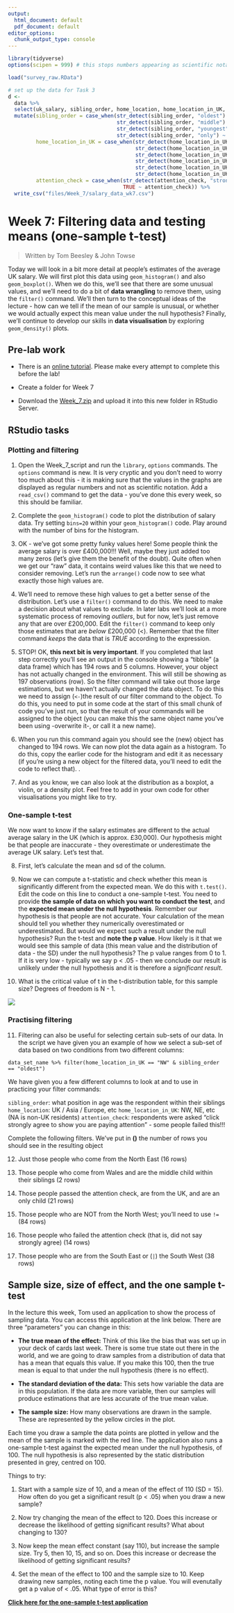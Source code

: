 ```yaml
---
output:
  html_document: default
  pdf_document: default
editor_options: 
  chunk_output_type: console
---
```



```r
library(tidyverse)
options(scipen = 999) # this stops numbers appearing as scientific notation

load("survey_raw.RData")

# set up the data for Task 3
d <- 
  data %>% 
  select(uk_salary, sibling_order, home_location, home_location_in_UK, attention_check = attention_check_2) %>%
  mutate(sibling_order = case_when(str_detect(sibling_order, "oldest") ~ "oldest",
                                   str_detect(sibling_order, "middle") ~ "middle",
                                   str_detect(sibling_order, "youngest") ~ "youngest",
                                   str_detect(sibling_order, "only") ~ "only"),
         home_location_in_UK = case_when(str_detect(home_location_in_UK, "North West") ~ "NW",
                                         str_detect(home_location_in_UK, "North East") ~ "NE",
                                         str_detect(home_location_in_UK, "South West") ~ "SW",
                                         str_detect(home_location_in_UK, "South East") ~ "SE",
                                         str_detect(home_location_in_UK, "Midlands") ~ "Midlands",
                                         str_detect(home_location_in_UK, "Wales") ~ "Wales"),
         attention_check = case_when(str_detect(attention_check, "strongly dis") ~ "strongly disagree",
                                     TRUE ~ attention_check)) %>% 
  write_csv("files/Week_7/salary_data_wk7.csv")

```

# Week 7: Filtering data and testing means (one-sample t-test)

> Written by Tom Beesley & John Towse

Today we will look in a bit more detail at people's estimates of the average UK salary. We will first plot this data using `geom_histogram()` and also `geom_boxplot()`. When we do this, we'll see that there are some unusual values, and we'll need to do a bit of **data wrangling** to remove them, using the `filter()` command. We'll then turn to the conceptual ideas of the lecture - how can we tell if the mean of our sample is unusual, or whether we would actually expect this mean value under the null hypothesis? Finally, we'll continue to develop our skills in **data visualisation** by exploring `geom_density()` plots.

## Pre-lab work

- There is an [online tutorial](https://ma-rconnect.lancs.ac.uk/PSYC121_Week_7_labprep/){target="_blank"}. Please make every attempt to complete this before the lab! 


- Create a folder for Week 7

- Download the [Week_7.zip](files/Week_7/Week_7.zip) and upload it into this new folder in RStudio Server. 

## RStudio tasks

### Plotting and filtering

1. Open the Week_7_script and run the `library`, `options` commands. The `options` command is new. It is very cryptic and you don't need to worry too much about this - it is making sure that the values in the graphs are displayed as regular numbers and not as scientific notation. Add a `read_csv()` command to get the data - you've done this every week, so this should be familiar. 

2. Complete the `geom_histogram()` code to plot the distribution of salary data. Try setting `bins=20` within your `geom_histogram()` code. Play around with the number of bins for the histogram.

3. OK - we've got some pretty funky values here! Some people think the average salary is over £400,000!!! Well, maybe they just added too many zeros (let's give them the benefit of the doubt). Quite often when we get our "raw" data, it contains weird values like this that we need to consider removing. Let's run the `arrange()` code now to see what exactly those high values are.

4. We'll need to remove these high values to get a better sense of the distribution. Let's use a `filter()` command to do this. We need to make a decision about what values to exclude. In later labs we'll look at a more systematic process of removing *outliers*, but for now, let's just remove any that are over £200,000. Edit the `filter()` command to keep only those estimates that are *below* £200,000 (<). Remember that the filter command *keeps* the data that is *TRUE* according to the expression. 

5. STOP! OK, **this next bit is very important**. If you completed that last step correctly you'll see an output in the console showing a "tibble" (a data frame) which has 194 rows and 5 columns. However, your object has not actually changed in the environment. This will still be showing as 197 observations (row). So the filter command will take out those large estimations, but we haven't actually changed the data object. To do this we need to assign (`<-`)the result of our filter command to the object. To do this, you need to put in some code at the start of this small chunk of code you've just run, so that the result of your commands will be assigned to the object (you can make this the same object name you've been using -overwrite it-, or call it a new name).

6. When you run this command again you should see the (new) object has changed to 194 rows. We can now plot the data again as a histogram. To do this, copy the earlier code for the histogram and edit it as necessary (if you're using a new object for the filtered data, you'll need to edit the code to reflect that). .

7. And as you know, we can also look at the distribution as a boxplot, a violin, or a density plot. Feel free to add in your own code for other visualisations you might like to try. 

### One-sample t-test

We now want to know if the salary estimates are different to the actual average salary in the UK (which is approx. £30,000). Our hypothesis might be that people are inaccurate - they overestimate or underestimate the average UK salary. Let's test that.

8. First, let's calculate the mean and sd of the column.

9. Now we can compute a t-statistic and check whether this mean is significantly different from the expected mean. We do this with `t.test()`. Edit the code on this line to conduct a one-sample t-test. You need to provide **the sample of data on which you want to conduct the test**, and the **expected mean under the null hypothesis**. Remember our hypothesis is that people are not accurate. Your calculation of the mean should tell you whether they numerically overestimated or underestimated. But would we expect such a result under the null hypothesis? Run the t-test and **note the p value**. How likely is it that we would see this sample of data (this mean value and the distribution of data - the SD) under the null hypothesis? The p value ranges from 0 to 1. If it is very low - typically we say p < .05 - then we conclude our result is unlikely under the null hypothesis and it is therefore a *significant result*.

10. What is the critical value of t in the t-distribution table, for this sample size? Degrees of freedom is N - 1.


![](files/Week_7/ttable.png) 

### Practising filtering

11. Filtering can also be useful for selecting certain sub-sets of our data. In the script we have given you an example of how we select a sub-set of data based on two conditions from two different columns:

`data_set_name %>% filter(home_location_in_UK == "NW" & sibling_order == "oldest")`
  
We have given you a few different columns to look at and to use in practicing your filter commands:

`sibling_order`: what position in age was the respondent within their siblings
`home_location`: UK / Asia / Europe, etc
`home_location_in_UK`: NW, NE, etc (NA is non-UK residents)
`attention_check`: respondents were asked "click strongly agree to show you are paying attention" - some people failed this!!!

Complete the following filters. We've put in **()** the number of rows you should see in the resulting object

12. Just those people who come from the North East (16 rows)

13. Those people who come from Wales and are the middle child within their siblings (2 rows)

14. Those people passed the attention check, are from the UK, and are an only child (21 rows)

15. Those people who are NOT from the North West; you'll need to use `!=` (84 rows)

16. Those people who failed the attention check (that is, did not say strongly agree) (14 rows)

17. Those people who are from the South East or (`|`) the South West (38 rows)

## Sample size, size of effect, and the one sample t-test

In the lecture this week, Tom used an application to show the process of sampling data. You can access this application at the link below. There are three "parameters" you can change in this:

- **The true mean of the effect:** Think of this like the bias that was set up in your deck of cards last week. There is some true state out there in the world, and we are going to draw samples from a distribution of data that has a mean that equals this value. If you make this 100, then the true mean is equal to that under the null hypothesis (there is no effect).

- **The standard deviation of the data:** This sets how variable the data are in this population. If the data are more variable, then our samples will produce estimations that are less accurate of the true mean value.

- **The sample size:** How many observations are drawn in the sample. These are represented by the yellow circles in the plot.

Each time you draw a sample the data points are plotted in yellow and the mean of the sample is marked with the red line. The application also runs a one-sample t-test against the expected mean under the null hypothesis, of 100. The null hypothesis is also represented by the static distribution presented in grey, centred on 100.

Things to try:

1. Start with a sample size of 10, and a mean of the effect of 110 (SD = 15). How often do you get a significant result (p < .05) when you draw a new sample?

2. Now try changing the mean of the effect to 120. Does this increase or decrease the likelihood of getting significant results? What about changing to 130?

3. Now keep the mean effect constant (say 110), but increase the sample size. Try 5, then 10, 15, and so on. Does this increase or decrease the likelihood of getting significant results?

4. Set the mean of the effect to 100 and the sample size to 10. Keep drawing new samples, noting each time the p value. You will evenutally get a p value of < .05. What type of error is this?


[**Click here for the one-sample t-test application**](https://ma-rconnect.lancs.ac.uk/one_sample_t){target="_blank"}